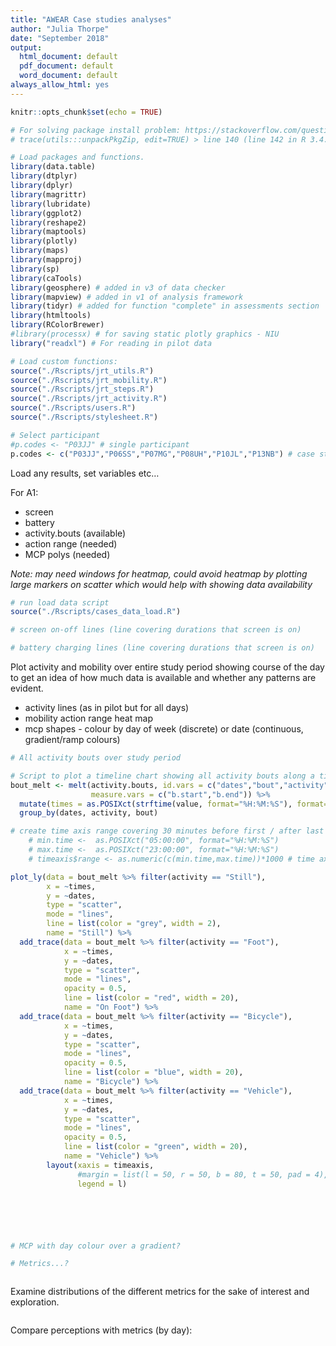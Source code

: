 ```yaml
---
title: "AWEAR Case studies analyses"
author: "Julia Thorpe"
date: "September 2018"
output:
  html_document: default
  pdf_document: default
  word_document: default
always_allow_html: yes
---
```


```r
knitr::opts_chunk$set(echo = TRUE)

# For solving package install problem: https://stackoverflow.com/questions/5700505/windows-7-update-packages-problem-unable-to-move-temporary-installation
# trace(utils:::unpackPkgZip, edit=TRUE) > line 140 (line 142 in R 3.4.4) > Sys.sleep(0.5) > Sys.sleep(2)

# Load packages and functions.
library(data.table)
library(dtplyr)
library(dplyr)
library(magrittr)
library(lubridate)
library(ggplot2)
library(reshape2)
library(maptools)
library(plotly)
library(maps)
library(mapproj)
library(sp)
library(caTools)
library(geosphere) # added in v3 of data checker
library(mapview) # added in v1 of analysis framework
library(tidyr) # added for function "complete" in assessments section
library(htmltools)
library(RColorBrewer)
#library(processx) # for saving static plotly graphics - NIU 
library("readxl") # For reading in pilot data

# Load custom functions:
source("./Rscripts/jrt_utils.R")
source("./Rscripts/jrt_mobility.R")
source("./Rscripts/jrt_steps.R")
source("./Rscripts/jrt_activity.R")
source("./Rscripts/users.R")
source("./Rscripts/stylesheet.R")

# Select participant
#p.codes <- "P03JJ" # single participant
p.codes <- c("P03JJ","P06SS","P07MG","P08UH","P10JL","P13NB") # case studies
```

Load any results, set variables etc...

For A1:

* screen
* battery
* activity.bouts (available)
* action range (needed) 
* MCP polys (needed)

_Note: may need windows for heatmap, could avoid heatmap by plotting large markers on scatter which would help with showing data availability_


```r

# run load data script 
source("./Rscripts/cases_data_load.R")


```



```r

# screen on-off lines (line covering durations that screen is on)

# battery charging lines (line covering durations that screen is on)


```


Plot activity and mobility over entire study period showing course of the day to get an idea of how much data is available and whether any patterns are evident.

* activity lines (as in pilot but for all days)
* mobility action range heat map
* mcp shapes - colour by day of week (discrete) or date (continuous, gradient/ramp colours)


```r

# All activity bouts over study period

# Script to plot a timeline chart showing all activity bouts along a time axis for each day.
bout_melt <- melt(activity.bouts, id.vars = c("dates","bout","activity"), 
                  measure.vars = c("b.start","b.end")) %>% 
  mutate(times = as.POSIXct(strftime(value, format="%H:%M:%S"), format="%H:%M:%S")) %>%
  group_by(dates, activity, bout)

# create time axis range covering 30 minutes before first / after last move of the day
    # min.time <-  as.POSIXct("05:00:00", format="%H:%M:%S")
    # max.time <-  as.POSIXct("23:00:00", format="%H:%M:%S")
    # timeaxis$range <- as.numeric(c(min.time,max.time))*1000 # time axis defined in stylesheet script

plot_ly(data = bout_melt %>% filter(activity == "Still"),
        x = ~times,
        y = ~dates,
        type = "scatter",
        mode = "lines",
        line = list(color = "grey", width = 2),
        name = "Still") %>%
  add_trace(data = bout_melt %>% filter(activity == "Foot"),
            x = ~times,
            y = ~dates,
            type = "scatter",
            mode = "lines",
            opacity = 0.5,
            line = list(color = "red", width = 20),
            name = "On Foot") %>%
  add_trace(data = bout_melt %>% filter(activity == "Bicycle"),
            x = ~times,
            y = ~dates,
            type = "scatter",
            mode = "lines",
            opacity = 0.5,
            line = list(color = "blue", width = 20),
            name = "Bicycle") %>%
  add_trace(data = bout_melt %>% filter(activity == "Vehicle"),
            x = ~times,
            y = ~dates,
            type = "scatter",
            mode = "lines",
            opacity = 0.5,
            line = list(color = "green", width = 20),
            name = "Vehicle") %>%
        layout(xaxis = timeaxis,
               #margin = list(l = 50, r = 50, b = 80, t = 50, pad = 4),
               legend = l)  






# MCP with day colour over a gradient?

# Metrics...?



```

Examine distributions of the different metrics for the sake of interest and exploration.
```r


```




Compare perceptions with metrics (by day):

```r


```


```r

```
